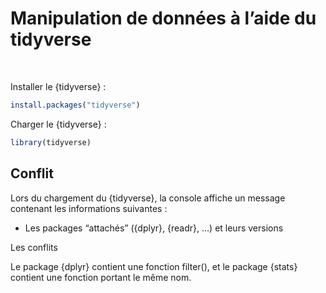 # Manipulation de données à l'aide du tidyverse

<br>

Installer le {tidyverse} :

```r
install.packages("tidyverse")
```

Charger le {tidyverse} :

```r
library(tidyverse)
```

::: callout-important
## Conflit

Lors du chargement du {tidyverse}, la console affiche un message contenant les informations suivantes :

-   Les packages "attachés" ({dplyr}, {readr}, ...) et leurs versions

Les conflits

Le package {dplyr} contient une fonction filter(), et le package {stats} contient une fonction portant le même nom.
:::
